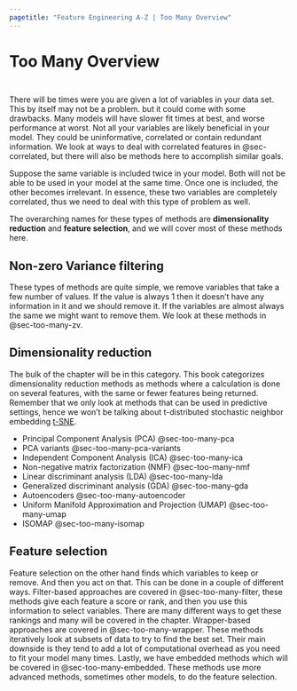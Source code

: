 ```yaml
---
pagetitle: "Feature Engineering A-Z | Too Many Overview"
---
```


# Too Many Overview {#sec-too-many}

::: {style="visibility: hidden; height: 0px;"}
## Too Many Overview
:::

There will be times were you are given a lot of variables in your data set.
This by itself may not be a problem.
but it could come with some drawbacks.
Many models will have slower fit times at best, and worse performance at worst.
Not all your variables are likely beneficial in your model.
They could be uninformative, correlated or contain redundant information.
We look at ways to deal with correlated features in @sec-correlated, but there will also be methods here to accomplish similar goals.

Suppose the same variable is included twice in your model.
Both will not be able to be used in your model at the same time.
Once one is included, the other becomes irrelevant.
In essence, these two variables are completely correlated, thus we need to deal with this type of problem as well.

The overarching names for these types of methods are **dimensionality reduction** and **feature selection**, and we will cover most of these methods here.

## Non-zero Variance filtering

These types of methods are quite simple, we remove variables that take a few number of values.
If the value is always 1 then it doesn't have any information in it and we should remove it.
If the variables are almost always the same we might want to remove them.
We look at these methods in @sec-too-many-zv.

## Dimensionality reduction

The bulk of the chapter will be in this category.
This book categorizes dimensionality reduction methods as methods where a calculation is done on several features, with the same or fewer features being returned.
Remember that we only look at methods that can be used in predictive settings, hence we won't be talking about t-distributed stochastic neighbor embedding [t-SNE](https://stats.stackexchange.com/a/584327).

-   Principal Component Analysis (PCA) @sec-too-many-pca
-   PCA variants @sec-too-many-pca-variants
-   Independent Component Analysis (ICA) @sec-too-many-ica
-   Non-negative matrix factorization (NMF) @sec-too-many-nmf
-   Linear discriminant analysis (LDA) @sec-too-many-lda
-   Generalized discriminant analysis (GDA) @sec-too-many-gda
-   Autoencoders @sec-too-many-autoencoder
-   Uniform Manifold Approximation and Projection (UMAP) @sec-too-many-umap
-   ISOMAP @sec-too-many-isomap

## Feature selection

Feature selection on the other hand finds which variables to keep or remove.
And then you act on that.
This can be done in a couple of different ways.
Filter-based approaches are covered in @sec-too-many-filter, these methods give each feature a score or rank, and then you use this information to select variables.
There are many different ways to get these rankings and many will be covered in the chapter.
Wrapper-based approaches are covered in @sec-too-many-wrapper.
These methods iteratively look at subsets of data to try to find the best set.
Their main downside is they tend to add a lot of computational overhead as you need to fit your model many times.
Lastly, we have embedded methods which will be covered in @sec-too-many-embedded.
These methods use more advanced methods, sometimes other models, to do the feature selection.